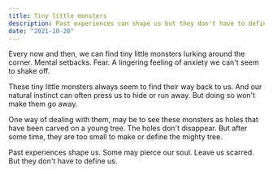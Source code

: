 ```yaml
---
title: Tiny little monsters
description: Past experiences can shape us but they don't have to define us.
date: "2021-10-20"
---
```


Every now and then, we can find tiny little monsters lurking around the corner. Mental setbacks. Fear. A lingering feeling of anxiety we can't seem to shake off.

These tiny little monsters always seem to find their way back to us. And our natural instinct can often press us to hide or run away. But doing so won't make them go away.

One way of dealing with them, may be to see these monsters as holes that have been carved on a young tree. The holes don't disappear. But after some time, they are too small to make or define the mighty tree.

Past experiences shape us. Some may pierce our soul. Leave us scarred. But they don't have to define us.